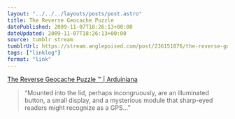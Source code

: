 ```yaml
---
layout: "../../../layouts/posts/post.astro"
title: The Reverse Geocache Puzzle
datePublished: 2009-11-07T18:26:13+00:00
dateUpdated: 2009-11-07T18:26:13+00:00
source: tumblr stream
tumblrUrl: https://stream.anglepoised.com/post/236151876/the-reverse-geocache-puzzle-arduiniana
tags: ["linklog"]
format: "link"
---
```


[The Reverse Geocache Puzzle ™ | Arduiniana][1]

> &ldquo;Mounted into the lid, perhaps incongruously, are an illuminated button, a small display, and a mysterious module that sharp-eyed readers might recognize as a GPS&hellip;&rdquo;

[1]: http://arduiniana.org/projects/the-reverse-geo-cache-puzzle/
